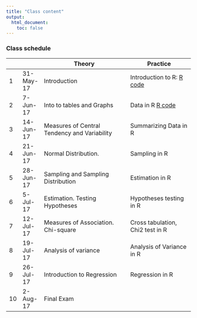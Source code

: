 ```yaml
---
title: "Class content"
output:
  html_document:
    toc: false
---
```


### Class schedule

|   |           | Theory                                       | Practice                         |
|----|-----------|----------------------------------------------|----------------------------------|
| 1  | 31-May-17 | Introduction                                 | Introduction to R: [R code](rcode/lesson00.R)  |
| 2  | 7-Jun-17  | Into to tables and Graphs                    | Data in R [R code](rcode/lesson01.R)                       |
| 3  | 14-Jun-17 | Measures of Central Tendency and Variability | Summarizing Data in R            |
| 4  | 21-Jun-17 | Normal Distribution.                         | Sampling in R                    |
| 5  | 28-Jun-17 | Sampling and Sampling Distribution           | Estimation in R                  |
| 6  | 5-Jul-17  | Estimation. Testing Hypotheses               | Hypotheses testing in R          |
| 7  | 12-Jul-17 | Measures of Association. Chi-square          | Cross tabulation, Chi2 test in R |
| 8  | 19-Jul-17 | Analysis of variance                         | Analysis of Variance in R        |
| 9  | 26-Jul-17 | Introduction to Regression                   | Regression in R                  |
| 10 | 2-Aug-17  | Final Exam                                   |                                  |


